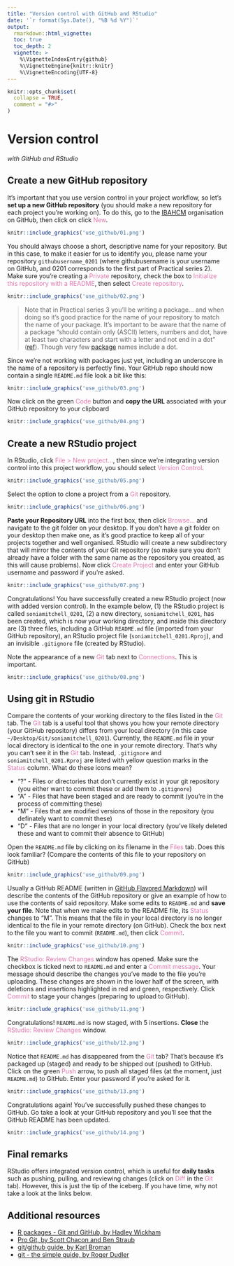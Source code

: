 ```yaml
---
title: "Version control with GitHub and RStudio"
date: '`r format(Sys.Date(), "%B %d %Y")`'
output:
  rmarkdown::html_vignette:
  toc: true
  toc_depth: 2
  vignette: >
    %\VignetteIndexEntry{github}
    %\VignetteEngine{knitr::knitr}
    %\VignetteEncoding{UTF-8}
---
```


```r
knitr::opts_chunk$set(
  collapse = TRUE,
  comment = "#>"
)
```

# Version control

*with GitHub and RStudio*

## Create a new GitHub repository

It's important that you use version control in your project workflow, so let's 
**set up a new GitHub repository** (you should make a new repository for each
project you're working on). To do this, go to the 
[IBAHCM](http://www.github.com/IBAHCM) organisation on GitHub, then click on 
click <span style="color: #de77ae;">New</span>.

```r
knitr::include_graphics('use_github/01.png')
```


You should always choose a short, descriptive name for your repository. But in
this case, to make it easier for us to identify you, please name your repository
`githubusername_0201` (where githubusername is your username on GitHub, and 0201
corresponds to the first part of Practical series 2). Make sure you're creating
a <span style="color: #de77ae;">Private</span> repository, check the box to
<span style="color: #de77ae;">Initialize this repository with a README</span>,
then select <span style="color: #de77ae;">Create repository</span>. 

```r
knitr::include_graphics('use_github/02.png')
```

> Note that in Practical series 3 you'll be writing a package... and when doing 
so it's good practice for the name of your repository to match the name of
your package. It's important to be aware that the name of a package 
"should contain only (ASCII) letters, numbers and dot, have at least two 
characters and start with a letter and not end in a dot"
([ref](https://cran.r-project.org/doc/manuals/R-exts.html)). Though very few
[package](https://cran.r-project.org/web/packages/available_packages_by_name.html)
names include a dot.

Since we're not working with packages just yet, including an underscore in the 
name of a repository is perfectly fine. Your GitHub repo should now contain a 
single `README.md` file look a bit like this:

```r
knitr::include_graphics('use_github/03.png')
```

Now click on the green <span style="color: #de77ae;">Code</span> button and 
**copy the URL** associated with your GitHub repository to your clipboard

```r
knitr::include_graphics('use_github/04.png')
```

## Create a new RStudio project

In RStudio, click <span style="color: #de77ae;">File > New project...</span>, 
then since we're integrating version control into this project workflow, you 
should select <span style="color: #de77ae;">Version Control</span>.

```r
knitr::include_graphics('use_github/05.png')
```

Select the option to clone a project from a 
<span style="color: #de77ae;">Git</span> repository.

```r
knitr::include_graphics('use_github/06.png')
```

**Paste your Repository URL** into the first box, then click 
<span style="color: #de77ae;">Browse...</span> 
and navigate to the git folder on your desktop. If you don't have a git folder 
on your desktop then make one, as it's good practice to keep all of your 
projects together and well organised. RStudio will create a new subdirectory 
that will mirror the contents of your Git repository (so make sure you 
don't already have a folder with the same name as the repository you created, 
as this will cause problems). Now click 
<span style="color: #de77ae;">Create Project</span> and enter your GitHub 
username and password if you're asked.

```r
knitr::include_graphics('use_github/07.png')
```

Congratulations! You have successfully created a new RStudio project (now with
added version control). In the example below, (1) the RStudio project is called 
`soniamitchell_0201`, (2) a new directory, `soniamitchell_0201`, has been 
created, which is now your working directory, and inside this directory are (3) 
three files, including a GitHub `README.md` file (imported from your GitHub 
repository), an RStudio project file (`soniamitchell_0201.Rproj`), and an 
invisible `.gitignore` file (created by RStudio). 

Note the appearance of a new <span style="color: #de77ae;">Git</span> tab next 
to <span style="color: #de77ae;">Connections</span>. This is 
important.

```r
knitr::include_graphics('use_github/08.png')
```

## Using git in RStudio

Compare the contents of your working directory to the files listed in the
<span style="color: #de77ae;">Git</span> tab. The 
<span style="color: #de77ae;">Git</span> tab is a useful tool that shows you 
how your remote
directory (your GitHub repository) differs from your local directory 
(in this case `~/Desktop/Git/soniamitchell_0201`). Currently, the `README.md`
file in your local directory is identical to the one in your remote directory.
That's why you can't see it in the <span style="color: #de77ae;">Git</span> tab.
Instead, `.gitignore` and `soniamitchell_0201.Rproj` are listed with yellow
question marks in the <span style="color: #de77ae;">Status</span> column. What
do these icons mean?

* "?" - Files or directories that don't currently exist in your git repository 
  (you either want to commit these or add them to `.gitignore`)
* "A" - Files that have been staged and are ready to commit (you're in the 
  process of committing these)
* "M" - Files that are modified versions of those in the repository (you 
  definately want to commit these)
* "D" - Files that are no longer in your local directory (you've likely deleted
  these and want to commit their absence to GitHub)

Open the `README.md` file by clicking on its filename in the 
<span style="color: #de77ae;">Files</span> tab. 
Does this look familiar? (Compare the contents of this file to your
repository on GitHub)

```r
knitr::include_graphics('use_github/09.png')
```

Usually a GitHub README (written in [GitHub Flavored Markdown](https://help.github.com/en/github/writing-on-github)) will describe the 
contents of the GitHub repository or give an example of how to use the contents 
of said repository. Make some edits to `README.md` and **save your file**. Note 
that when we make edits to the README file, its 
<span style="color: #de77ae;">Status</span> changes to "M". This 
means that the file in your local directory is no longer identical to the file 
in your remote directory (on GitHub). Check the box next to the file you want 
to commit (`README.md`), then click <span style="color: #de77ae;">Commit</span>.

```r
knitr::include_graphics('use_github/10.png')
```

The <span style="color: #de77ae;">RStudio: Review Changes</span> window has 
opened. Make sure the checkbox is ticked next to `README.md` and enter a 
<span style="color: #de77ae;">Commit message</span>. Your message 
should describe the changes you've made to the file you're uploading. These 
changes are shown in the lower half of the 
screen, with deletions and insertions highlighted in red and green, 
respectively. Click <span style="color: #de77ae;">Commit</span> to stage your 
changes (preparing to upload to GitHub).

```r
knitr::include_graphics('use_github/11.png')
```

Congratulations! `README.md` is now staged, with 5 insertions. 
**Close** the <span style="color: #de77ae;">RStudio: Review Changes</span> window.

```r
knitr::include_graphics('use_github/12.png')
```

Notice that `README.md` has disappeared from the 
<span style="color: #de77ae;">Git</span> tab? That's because it's packaged up 
(staged) and ready to be shipped out (pushed) to GitHub.
Click on the green <span style="color: #de77ae;">Push</span> arrow, to push 
all staged files (at the moment, just `README.md`) to GitHub. Enter your 
password if you're asked for it.

```r
knitr::include_graphics('use_github/13.png')
```

Congratulations again! You've successfully pushed these changes to GitHub. Go
take a look at your GitHub repository and you'll see that the GitHub README 
has been updated. 

```r
knitr::include_graphics('use_github/14.png')
```

## Final remarks

RStudio offers integrated version control, which is useful for **daily tasks**
such as pushing, pulling, and reviewing changes (click on 
<span style="color: #de77ae;">Diff</span> in the 
<span style="color: #de77ae;">Git</span> tab). However, this is just the tip of 
the iceberg. If you have time, why not take a look at the links below.

## Additional resources

* [R packages - Git and GitHub, by Hadley Wickham](http://r-pkgs.had.co.nz/git.html)
* [Pro Git, by Scott Chacon and Ben Straub ](https://git-scm.com/book/en/v2)
* [git/github guide, by Karl Broman](https://kbroman.org/github_tutorial/)
* [git - the simple guide, by Roger Dudler](https://rogerdudler.github.io/git-guide/)
